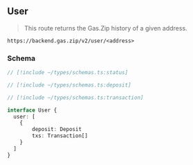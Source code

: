 ## User

> This route returns the Gas.Zip history of a given address.

`https://backend.gas.zip/v2/user/<address>`

### Schema

```ts
// [!include ~/types/schemas.ts:status]

// [!include ~/types/schemas.ts:deposit]

// [!include ~/types/schemas.ts:transaction]

interface User {
  user: [
    {
        deposit: Deposit
        txs: Transaction[]
    }
  ]
}
```
